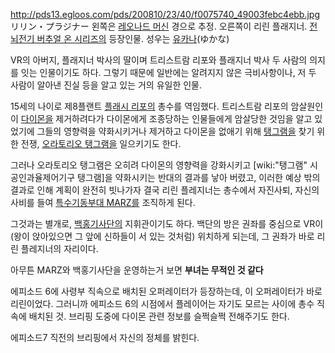 http://pds13.egloos.com/pds/200810/23/40/f0075740_49003febc4ebb.jpg
リリン・プラジナー
왼쪽은 [[레오나드 머신]] 경으로 추정. 오른쪽이 리린 플래지너.
[[전뇌전기 버추얼 온 시리즈]]의 등장인물. 성우는 [[유카나]](ゆかな)

VR의 아버지, 플래지너 박사의 딸이며 트리스트람 리포와 플래지너 박사 두 사람의 의지를 잇는 인물이기도 하다. 그렇기 때문에 일반에는 알려지지 않은 극비사항이나, 저 두 사람이 알아낸 진실 등을 알고 있는 거의 유일한 인물.

15세의 나이로 제8플랜트 [[플래시 리포]]의 총수를 역임했다. 트리스트람 리포의 암살원인이 [[다이몬]]을 제거하려다가 다이몬에게 조종당하는 인물들에게 암살당한 것임을 알고 있었기에 그들의 영향력을 약화시키거나 제거하고 다이몬을 없애기 위해 [[탱그램]]을 찾기 위한 전쟁, [[오라토리오 탱그램]]을 일으키기도 한다.

그러나 오라토리오 탱그램은 오히려 다이몬의 영향력을 강화시키고 [wiki:"탱그램" 시공인과율제어기구 탱그램]을 약화시키는 반대의 결과를 낳아 버렸고, 이러한 예상 밖의 결과로 인해 계획이 완전히 빗나가자 결국 리린 플레지너는 총수에서 자진사퇴, 자신의 사비를 들여 [[특수기동부대 MARZ]]를 조직하게 된다.

그것과는 별개로, [[백홍기사단]]의 지휘관이기도 하다. 백단의 방은 권좌를 중심으로 VR이 (왕이 앉아있으면 그 앞에 신하들이 서 있는 것처럼) 위치하게 되는데, 그 권좌가 바로 리린 플레지너의 자리이다. 

아무튼 MARZ와 백홍기사단을 운영하는거 보면 '''부녀는 무적인 것 같다'''

에피소드 6에 사령부 직속으로 배치된 오퍼레이터가 등장하는데, 이 오퍼레이터가 바로 리린이었다. 그러니까 에피소드 6의 시점에서 플레이어는 자기도 모르는 사이에 총수 직속에 배치된 것. 브리핑 도중에 다이몬 관련 정보를 슬쩍슬쩍 전해주기도 한다.

에피소드7 직전의 브리핑에서 자신의 정체를 밝힌다.
